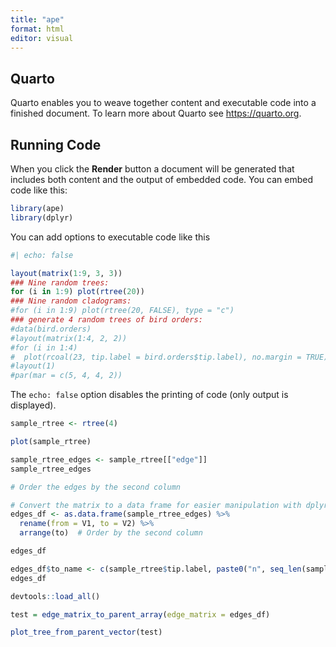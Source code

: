 ```yaml
---
title: "ape"
format: html
editor: visual
---
```


## Quarto

Quarto enables you to weave together content and executable code into a finished document. To learn more about Quarto see <https://quarto.org>.

## Running Code

When you click the **Render** button a document will be generated that includes both content and the output of embedded code. You can embed code like this:

```r
library(ape)
library(dplyr)
```

You can add options to executable code like this

```r
#| echo: false

layout(matrix(1:9, 3, 3))
### Nine random trees:
for (i in 1:9) plot(rtree(20))
### Nine random cladograms:
#for (i in 1:9) plot(rtree(20, FALSE), type = "c")
### generate 4 random trees of bird orders:
#data(bird.orders)
#layout(matrix(1:4, 2, 2))
#for (i in 1:4)
#  plot(rcoal(23, tip.label = bird.orders$tip.label), no.margin = TRUE)
#layout(1)
#par(mar = c(5, 4, 4, 2))
```

The `echo: false` option disables the printing of code (only output is displayed).

```r
sample_rtree <- rtree(4)

plot(sample_rtree)
```

```r
sample_rtree_edges <- sample_rtree[["edge"]]
sample_rtree_edges
```

```r
# Order the edges by the second column

# Convert the matrix to a data frame for easier manipulation with dplyr
edges_df <- as.data.frame(sample_rtree_edges) %>%
  rename(from = V1, to = V2) %>%
  arrange(to)  # Order by the second column
```

```r
edges_df
```

```r
edges_df$to_name <- c(sample_rtree$tip.label, paste0("n", seq_len(sample_rtree$Nnode-1)))
edges_df
```

```r
devtools::load_all()
```

```r
test = edge_matrix_to_parent_array(edge_matrix = edges_df)
```

```r
plot_tree_from_parent_vector(test)
```
